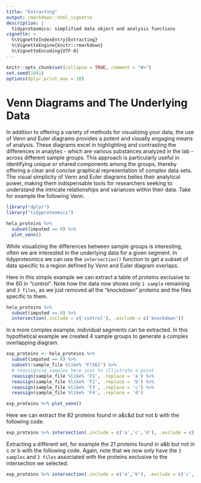 ```yaml
---
title: "Extracting"
output: rmarkdown::html_vignette
description: |
  tidyproteomics: simplified data object and analysis functions
vignette: >
  %\VignetteIndexEntry{Extracting}
  %\VignetteEngine{knitr::rmarkdown}
  %\VignetteEncoding{UTF-8}
---
```


```r
knitr::opts_chunk$set(collapse = TRUE, comment = "#>")
set.seed(1041)
options(dplyr.print_max = 10)
```
# Venn Diagrams and The Underlying Data

In addition to offering a variety of methods for visualizing your data, the use of Venn and Euler diagrams provides a potent and visually engaging means of analysis. These diagrams excel in highlighting and contrasting the differences in analytes - which are various substances analyzed in the lab - across different sample groups. This approach is particularly useful in identifying unique or shared components among the groups, thereby offering a clear and concise graphical representation of complex data sets. The visual simplicity of Venn and Euler diagrams belies their analytical power, making them indispensable tools for researchers seeking to understand the intricate relationships and variances within their data. Take for example the following Venn.

```r
library("dplyr")
library("tidyproteomics")
```

```r
hela_proteins %>% 
  subset(imputed == 0) %>%
  plot_venn()
```

While visualizing the differences between sample groups is interesting, often we are interested in the underlying data for a given segment. In tidyproteomics we can use the `intersection()` function to get a subset of data specific to a region defined by Venn and Euler diagram overlaps. 

Here in this simple example we can extract a table of proteins exclusive to the 60 in "control". Note how the data now shows only `1 sample` remaining and `3 files`, as we just removed all the "knockdown" proteins and the files specific to them.
```r
hela_proteins %>% 
  subset(imputed == 0) %>%
  intersection(.include = c('control'), .exclude = c('knockdown'))
```
In a more complex example, individual segments can be extracted. In this hypothetical example we created 4 sample groups to generate a complex overlapping diagram.
```r
exp_proteins <- hela_proteins %>% 
  subset(imputed == 0) %>% 
  subset(!sample_file %like% "F[56]") %>%
  # reassigning samples here just to illistrate a point
  reassign(sample_file %like% 'F1', .replace = 'a') %>%
  reassign(sample_file %like% 'F2', .replace = 'b') %>%
  reassign(sample_file %like% 'F3', .replace = 'c') %>%
  reassign(sample_file %like% 'F4', .replace = 'd') 

exp_proteins %>% plot_venn()
```

Here we can extract the 82 proteins found in a&c&d but not b with the following code.
```r
exp_proteins %>% intersection(.include = c('a','c','d'), .exclude = c('b'))
```

Extracting a different set, for example the 21 proteins found in a&b but not in c or b with the following code. Again, note that we now only have the `2 samples` and `2 files` associated with the proteins exclusive to the intersection we selected.
```r
exp_proteins %>% intersection(.include = c('a','b'), .exclude = c('c','d'))
```
